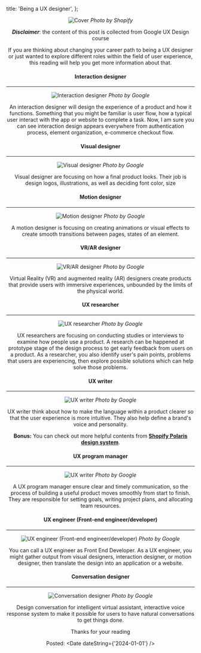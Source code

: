
  title: 'Being a UX designer',
};

<Header title="Being a UX designer" mdx={true} />

![Cover](/images/posts/being-a-ux-designer/illustrations-intro_2x.png)
_Photo by Shopify_

_**Disclaimer**_: the content of this post is collected from Google UX Design course

If you are thinking about changing your career path to being a UX designer or just wanted to explore different roles within the field of user experience, this reading will help you get more information about that.

#### Interaction designer

---

![Interaction designer](/images/posts/being-a-ux-designer/interaction-design.webp)
_Photo by Google_

An interaction designer will design the experience of a product and how it functions. Something that you might be familiar is user flow, how a typical user interact with the app or website to complete a task. Now, I am sure you can see interaction design appears everywhere from authentication process, element organization, e-commerce checkout flow.

#### Visual designer

---

![Visual designer](/images/posts/being-a-ux-designer/visual-designer.webp)
_Photo by Google_

Visual designer are focusing on how a final product looks. Their job is design logos, illustrations, as well as deciding font color, size

#### Motion designer

---

![Motion designer](/images/posts/being-a-ux-designer/motion-designer.webp)
_Photo by Google_

A motion designer is focusing on creating animations or visual effects to create smooth transitions between pages, states of an element.

#### VR/AR designer

---

![VR/AR designer](/images/posts/being-a-ux-designer/vr-designer.webp)
_Photo by Google_

Virtual Reality (VR) and augmented reality (AR) designers create products that provide users with immersive experiences, unbounded by the limits of the physical world.

#### UX researcher

---

![UX researcher](/images/posts/being-a-ux-designer/ux-researcher.webp)
_Photo by Google_

UX researchers are focusing on conducting studies or interviews to examine how people use a product. A research can be happened at prototype stage of the design process to get early feedback from users on a product. As a researcher, you also identify user's pain points, problems that users are experiencing, then explore possible solutions which can help solve those problems.

#### UX writer

---

![UX writer](/images/posts/being-a-ux-designer/ux-writer.webp)
_Photo by Google_

UX writer think about how to make the language within a product clearer so that the user experience is more intuitive. They also help define a brand's voice and personality.

**Bonus:** You can check out more helpful contents from <ins>**Shopify Polaris design system**</ins>.

#### UX program manager

---

![UX writer](/images/posts/being-a-ux-designer/ux-program-manager.webp)
_Photo by Google_

A UX program manager ensure clear and timely communication, so the process of building a useful product moves smoothly from start to finish. They are responsible for setting goals, writing project plans, and allocating team resources.

#### UX engineer (Front-end engineer/developer)

---

![UX engineer (Front-end engineer/developer)](/images/posts/being-a-ux-designer/ux-engineer.webp)
_Photo by Google_

You can call a UX engineer as Front End Developer. As a UX engineer, you might gather output from visual designers, interaction designer, or motion designer, then translate the design into an application or a website.

#### Conversation designer

---

![Conversation designer](/images/posts/being-a-ux-designer/conversation-designer.webp)
_Photo by Google_

Design conversation for intelligent virtual assistant, interactive voice response system to make it possible for users to have natural conversations to get things done.

Thanks for your reading

Posted: <Date dateString={'2024-01-01'} />

<Commment />
